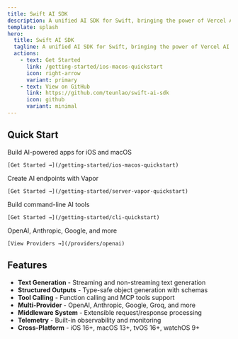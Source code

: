 ```yaml
---
title: Swift AI SDK
description: A unified AI SDK for Swift, bringing the power of Vercel AI SDK to Apple platforms with 100% API parity.
template: splash
hero:
  title: Swift AI SDK
  tagline: A unified AI SDK for Swift, bringing the power of Vercel AI SDK to Apple platforms with 100% API parity.
  actions:
    - text: Get Started
      link: /getting-started/ios-macos-quickstart
      icon: right-arrow
      variant: primary
    - text: View on GitHub
      link: https://github.com/teunlao/swift-ai-sdk
      icon: github
      variant: minimal
---
```



## Quick Start

<CardGrid>
  <Card title="iOS & macOS" icon="apple">
    Build AI-powered apps for iOS and macOS

    [Get Started →](/getting-started/ios-macos-quickstart)
  </Card>
  <Card title="Server (Vapor)" icon="rocket">
    Create AI endpoints with Vapor

    [Get Started →](/getting-started/server-vapor-quickstart)
  </Card>
  <Card title="CLI" icon="seti:shell">
    Build command-line AI tools

    [Get Started →](/getting-started/cli-quickstart)
  </Card>
  <Card title="Providers" icon="puzzle">
    OpenAI, Anthropic, Google, and more

    [View Providers →](/providers/openai)
  </Card>
</CardGrid>

## Features

- **Text Generation** - Streaming and non-streaming text generation
- **Structured Outputs** - Type-safe object generation with schemas
- **Tool Calling** - Function calling and MCP tools support
- **Multi-Provider** - OpenAI, Anthropic, Google, Groq, and more
- **Middleware System** - Extensible request/response processing
- **Telemetry** - Built-in observability and monitoring
- **Cross-Platform** - iOS 16+, macOS 13+, tvOS 16+, watchOS 9+
